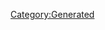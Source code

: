{{Database/Costume/CostumeInfo
 |ID=176
 |DivaId=9
 |PrismCostumeId=16
 |Enabled=2
 |SkillId=26
 |EODICFLJAKO=False
 |AGBPBDODKBK=1
 |HMCOGDICFNB=1
 |LevelMax=4
 |HGBJODBCJDA=4
 |EGLDFPILJLG=0
 |GLEEPAFMPLO=False
 |IIELLEPEEFH=5180
}}
[[Category:Generated]]
